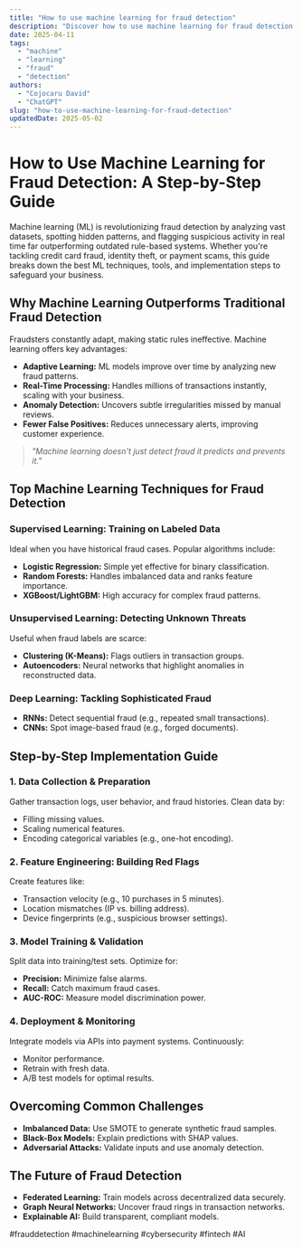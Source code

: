```yaml
---
title: "How to use machine learning for fraud detection"
description: "Discover how to use machine learning for fraud detection with this in-depth guide, providing actionable insights and practical tips to boost your knowledge and results."
date: 2025-04-11
tags:
  - "machine"
  - "learning"
  - "fraud"
  - "detection"
authors:
  - "Cojocaru David"
  - "ChatGPT"
slug: "how-to-use-machine-learning-for-fraud-detection"
updatedDate: 2025-05-02
---
```


# How to Use Machine Learning for Fraud Detection: A Step-by-Step Guide  

Machine learning (ML) is revolutionizing fraud detection by analyzing vast datasets, spotting hidden patterns, and flagging suspicious activity in real time far outperforming outdated rule-based systems. Whether you're tackling credit card fraud, identity theft, or payment scams, this guide breaks down the best ML techniques, tools, and implementation steps to safeguard your business.  

## Why Machine Learning Outperforms Traditional Fraud Detection  

Fraudsters constantly adapt, making static rules ineffective. Machine learning offers key advantages:  

- **Adaptive Learning:** ML models improve over time by analyzing new fraud patterns.  
- **Real-Time Processing:** Handles millions of transactions instantly, scaling with your business.  
- **Anomaly Detection:** Uncovers subtle irregularities missed by manual reviews.  
- **Fewer False Positives:** Reduces unnecessary alerts, improving customer experience.  

> *"Machine learning doesn't just detect fraud it predicts and prevents it."*  

## Top Machine Learning Techniques for Fraud Detection  

### Supervised Learning: Training on Labeled Data  

Ideal when you have historical fraud cases. Popular algorithms include:  

- **Logistic Regression:** Simple yet effective for binary classification.  
- **Random Forests:** Handles imbalanced data and ranks feature importance.  
- **XGBoost/LightGBM:** High accuracy for complex fraud patterns.  

### Unsupervised Learning: Detecting Unknown Threats  

Useful when fraud labels are scarce:  

- **Clustering (K-Means):** Flags outliers in transaction groups.  
- **Autoencoders:** Neural networks that highlight anomalies in reconstructed data.  

### Deep Learning: Tackling Sophisticated Fraud  

- **RNNs:** Detect sequential fraud (e.g., repeated small transactions).  
- **CNNs:** Spot image-based fraud (e.g., forged documents).  

## Step-by-Step Implementation Guide  

### 1. Data Collection & Preparation  

Gather transaction logs, user behavior, and fraud histories. Clean data by:  
- Filling missing values.  
- Scaling numerical features.  
- Encoding categorical variables (e.g., one-hot encoding).  

### 2. Feature Engineering: Building Red Flags  

Create features like:  
- Transaction velocity (e.g., 10 purchases in 5 minutes).  
- Location mismatches (IP vs. billing address).  
- Device fingerprints (e.g., suspicious browser settings).  

### 3. Model Training & Validation  

Split data into training/test sets. Optimize for:  
- **Precision:** Minimize false alarms.  
- **Recall:** Catch maximum fraud cases.  
- **AUC-ROC:** Measure model discrimination power.  

### 4. Deployment & Monitoring  

Integrate models via APIs into payment systems. Continuously:  
- Monitor performance.  
- Retrain with fresh data.  
- A/B test models for optimal results.  

## Overcoming Common Challenges  

- **Imbalanced Data:** Use SMOTE to generate synthetic fraud samples.  
- **Black-Box Models:** Explain predictions with SHAP values.  
- **Adversarial Attacks:** Validate inputs and use anomaly detection.  

## The Future of Fraud Detection  

- **Federated Learning:** Train models across decentralized data securely.  
- **Graph Neural Networks:** Uncover fraud rings in transaction networks.  
- **Explainable AI:** Build transparent, compliant models.  

#frauddetection #machinelearning #cybersecurity #fintech #AI